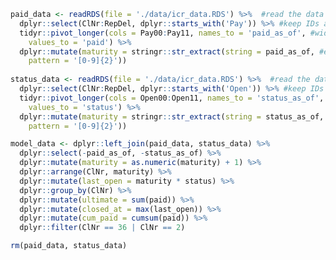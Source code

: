 ```r
paid_data <- readRDS(file = './data/icr_data.RDS') %>%  #read the data
  dplyr::select(ClNr:RepDel, dplyr::starts_with('Pay')) %>% #keep IDs and payment amounts
  tidyr::pivot_longer(cols = Pay00:Pay11, names_to = 'paid_as_of', #wide to long
    values_to = 'paid') %>% 
  dplyr::mutate(maturity = stringr::str_extract(string = paid_as_of, #extract maturity
    pattern = '[0-9]{2}'))
  
status_data <- readRDS(file = './data/icr_data.RDS') %>%  #read the data
  dplyr::select(ClNr:RepDel, dplyr::starts_with('Open')) %>% #keep IDs and status
  tidyr::pivot_longer(cols = Open00:Open11, names_to = 'status_as_of', #wide to long
    values_to = 'status') %>% 
  dplyr::mutate(maturity = stringr::str_extract(string = status_as_of, #extract maturity
    pattern = '[0-9]{2}'))

model_data <- dplyr::left_join(paid_data, status_data) %>% 
  dplyr::select(-paid_as_of, -status_as_of) %>% 
  dplyr::mutate(maturity = as.numeric(maturity) + 1) %>% 
  dplyr::arrange(ClNr, maturity) %>% 
  dplyr::mutate(last_open = maturity * status) %>%
  dplyr::group_by(ClNr) %>% 
  dplyr::mutate(ultimate = sum(paid)) %>% 
  dplyr::mutate(closed_at = max(last_open)) %>% 
  dplyr::mutate(cum_paid = cumsum(paid)) %>% 
  dplyr::filter(ClNr == 36 | ClNr == 2)

rm(paid_data, status_data)

```

